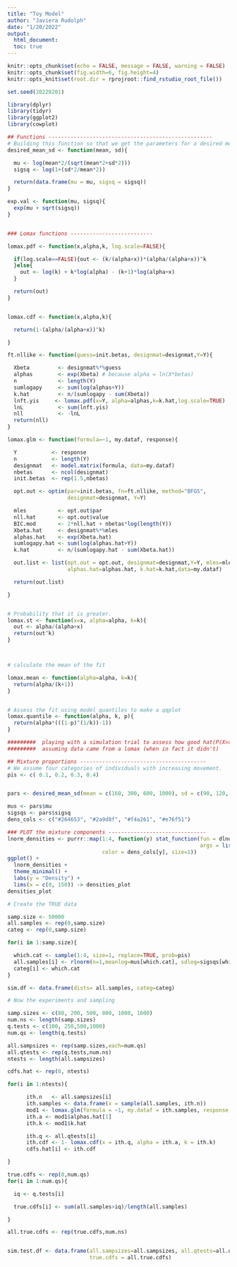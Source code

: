```yaml
---
title: "Toy Model"
author: "Javiera Rudolph"
date: "1/20/2022"
output:
  html_document:
  toc: true
---
```


```r
knitr::opts_chunk$set(echo = FALSE, message = FALSE, warning = FALSE)
knitr::opts_chunk$set(fig.width=6, fig.height=4)
knitr::opts_knit$set(root.dir = rprojroot::find_rstudio_root_file())
```

```r
set.seed(20220201)

library(dplyr)
library(tidyr)
library(ggplot2)
library(cowplot)
```

```r
## Functions ----------------------------------------------------
# Building this function so that we get the parameters for a desired mean and standard deviation.
desired_mean_sd <- function(mean, sd){

  mu <- log(mean*2/(sqrt(mean*2+sd*2)))
  sigsq <- log(1+(sd*2/mean*2))

  return(data.frame(mu = mu, sigsq = sigsq))
}

exp.val <- function(mu, sigsq){
  exp(mu + sqrt(sigsq))
}


### Lomax functions --------------------------

lomax.pdf <- function(x,alpha,k, log.scale=FALSE){

  if(log.scale==FALSE){out <- (k/(alpha+x))*(alpha/(alpha+x))^k
  }else{
    out <- log(k) + k*log(alpha) - (k+1)*log(alpha+x)
  }

  return(out)
}


lomax.cdf <- function(x,alpha,k){

  return(1-(alpha/(alpha+x))^k)

}

ft.nllike <- function(guess=init.betas, designmat=designmat,Y=Y){

  Xbeta         <- designmat%*%guess
  alphas        <- exp(Xbeta) # because alpha = ln(X*betas)
  n             <- length(Y)
  sumlogapy     <- sum(log(alphas+Y))
  k.hat         <- n/(sumlogapy - sum(Xbeta))
  lnft.yis     <- lomax.pdf(x=Y, alpha=alphas,k=k.hat,log.scale=TRUE)
  lnL           <- sum(lnft.yis)
  nll           <- -lnL
  return(nll)
}

lomax.glm <- function(formula=~1, my.dataf, response){

  Y           <- response
  n           <- length(Y)
  designmat   <- model.matrix(formula, data=my.dataf)
  nbetas      <- ncol(designmat)
  init.betas  <- rep(1.5,nbetas)

  opt.out <- optim(par=init.betas, fn=ft.nllike, method="BFGS",
                   designmat=designmat, Y=Y)

  mles          <- opt.out$par
  nll.hat       <- opt.out$value
  BIC.mod       <- 2*nll.hat + nbetas*log(length(Y))
  Xbeta.hat     <- designmat%*%mles
  alphas.hat    <- exp(Xbeta.hat)
  sumlogapy.hat <- sum(log(alphas.hat+Y))
  k.hat         <- n/(sumlogapy.hat - sum(Xbeta.hat))

  out.list <- list(opt.out = opt.out, designmat=designmat,Y=Y, mles=mles, nll.hat=nll.hat, BIC.mod = BIC.mod,
                   alphas.hat=alphas.hat, k.hat=k.hat,data=my.dataf)

  return(out.list)

}


# Probability that it is greater.
lomax.st <- function(x=x, alpha=alpha, k=k){
  out <- alpha/(alpha+x)
  return(out^k)
}



# calculate the mean of the fit

lomax.mean <- function(alpha=alpha, k=k){
  return(alpha/(k+1))
}


# Assess the fit using model quantiles to make a qqplot
lomax.quantile <- function(alpha, k, p){
  return(alpha*(((1-p)^(1/k))-1))
}

```


```r

#########  playing with a simulation trial to assess how good hat(P(X>x)) is
#########  assuming data came from a lomax (when in fact it didn't)

## Mixture proportions ----------------------------------------
# We assume four categories of individuals with increasing movement.
pis <- c( 0.1, 0.2, 0.3, 0.4)


pars <- desired_mean_sd(mean = c(160, 300, 600, 1000), sd = c(90, 120, 160, 200))

mus <- pars$mu
sigsqs <- pars$sigsq
dens_cols <- c("#264653", "#2a9d8f", "#f4a261", "#e76f51")

### PLOT the mixture components -------------------------------
lnorm_densities <- purrr::map(1:4, function(y) stat_function(fun = dlnorm,
                                                             args = list(meanlog = mus[y], sdlog = sigsqs[y]),
                              color = dens_cols[y], size=1))
ggplot() +
  lnorm_densities +
  theme_minimal() +
  labs(y = "Density") +
  lims(x = c(0, 150)) -> densities_plot
densities_plot

```

```r

# Create the TRUE data

samp.size <- 50000
all.samples <- rep(0,samp.size)
categ <- rep(0,samp.size)

for(i in 1:samp.size){

  which.cat <- sample(1:4, size=1, replace=TRUE, prob=pis)
  all.samples[i] <- rlnorm(n=1,meanlog=mus[which.cat], sdlog=sigsqs[which.cat])
  categ[i] <- which.cat
}

sim.df <- data.frame(dists= all.samples, categ=categ)
```

```r
# Now the experiments and sampling

samp.sizes <- c(80, 200, 500, 800, 1000, 1600)
num.ns <- length(samp.sizes)
q.tests <- c(100, 250,500,1000)
num.qs <- length(q.tests)

all.sampsizes <- rep(samp.sizes,each=num.qs)
all.qtests <- rep(q.tests,num.ns)
ntests <- length(all.sampsizes)

cdfs.hat <- rep(0, ntests)

for(i in 1:ntests){

      ith.n   <- all.sampsizes[i]
      ith.samples <- data.frame(x = sample(all.samples, ith.n))
      mod1 <- lomax.glm(formula = ~1, my.dataf = ith.samples, response = ith.samples$x)
      ith.a <- mod1$alphas.hat[1]
      ith.k <- mod1$k.hat

      ith.q <- all.qtests[i]
      ith.cdf <- 1- lomax.cdf(x = ith.q, alpha = ith.a, k = ith.k)
      cdfs.hat[i] <- ith.cdf

}

true.cdfs <- rep(0,num.qs)
for(i in 1:num.qs){

  iq <- q.tests[i]

  true.cdfs[i] <- sum(all.samples>iq)/length(all.samples)

}

all.true.cdfs <- rep(true.cdfs,num.ns)


sim.test.df <- data.frame(all.sampsizes=all.sampsizes, all.qtests=all.qtests,cdfs.hat=cdfs.hat,
                          true.cdfs = all.true.cdfs)






```

